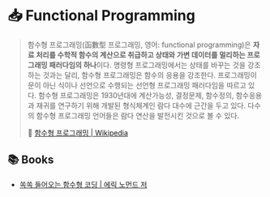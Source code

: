 # 📥 Functional Programming

> 함수형 프로그래밍(函數型 프로그래밍, 영어: functional programming)은 **자료 처리를 수학적 함수의 계산으로 취급하고 상태와 가변 데이터를 멀리하는 프로그래밍 패러다임의 하나**이다. 명령형 프로그래밍에서는 상태를 바꾸는 것을 강조하는 것과는 달리, 함수형 프로그래밍은 함수의 응용을 강조한다. 프로그래밍이 문이 아닌 식이나 선언으로 수행되는 선언형 프로그래밍 패러다임을 따르고 있다. 함수형 프로그래밍은 1930년대에 계산가능성, 결정문제, 함수정의, 함수응용과 재귀를 연구하기 위해 개발된 형식체계인 람다 대수에 근간을 두고 있다. 다수의 함수형 프로그래밍 언어들은 람다 연산을 발전시킨 것으로 볼 수 있다.
>
> 🔗 [함수형 프로그래밍 | Wikipedia](https://ko.wikipedia.org/wiki/%ED%95%A8%EC%88%98%ED%98%95_%ED%94%84%EB%A1%9C%EA%B7%B8%EB%9E%98%EB%B0%8D)

## 📚 Books

- [쏙쏙 들어오는 함수형 코딩 | 에릭 노먼드 저](https://product.kyobobook.co.kr/detail/S000001952246)
